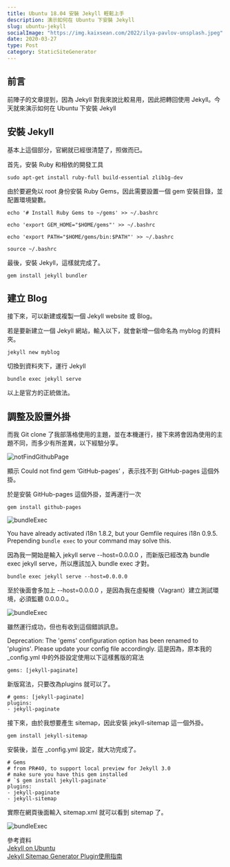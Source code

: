 ```yaml
---
title: Ubuntu 18.04 安裝 Jekyll 輕鬆上手
description: 演示如何在 Ubuntu 下安裝 Jekyll
slug: ubuntu-jekyll
socialImage: "https://img.kaixsean.com/2022/ilya-pavlov-unsplash.jpeg"
date: 2020-03-27
type: Post
category: StaticSiteGenerator
---
```


## 前言
前陣子的文章提到，因為 Jekyll 對我來說比較易用，因此把轉回使用 Jekyll。今天就來演示如何在 Ubuntu 下安裝 Jekyll

## 安裝 Jekyll
基本上這個部分，官網就已經很清楚了，照做而已。

首先，安裝 Ruby 和相依的開發工具

```shell:Command
sudo apt-get install ruby-full build-essential zlib1g-dev
```

由於要避免以 root 身份安裝 Ruby Gems，因此需要設置一個 gem 安裝目錄，並配置環境變數。

```shell:Command
echo '# Install Ruby Gems to ~/gems' >> ~/.bashrc
```

```shell:Command
echo 'export GEM_HOME="$HOME/gems"' >> ~/.bashrc
```

```shell:Command
echo 'export PATH="$HOME/gems/bin:$PATH"' >> ~/.bashrc
```

```shell:Command
source ~/.bashrc
```

最後，安裝 Jekyll，這樣就完成了。

```shell:Command
gem install jekyll bundler
```

## 建立 Blog
接下來，可以新建或複製一個 Jekyll website 或 Blog。

若是要新建立一個 Jekyll 網站，輸入以下，就會新增一個命名為 myblog 的資料夾。

```shell:Command
jekyll new myblog
```

切換到資料夾下，運行 Jekyll

```shell:Command
bundle exec jekyll serve
```

以上是官方的正統做法。

## 調整及設置外掛
而我 Git clone 了我部落格使用的主題，並在本機運行，接下來將會因為使用的主題不同，而多少有所差異，以下經驗分享。

![notFindGithubPage](https://img.kaixsean.com/2020/notFindGithubPage.png)

顯示 Could not find gem ‘GitHub-pages’ ，表示找不到 GitHub-pages 這個外掛。

於是安裝 GitHub-pages 這個外掛，並再運行一次

```shell:Command
gem install github-pages
```

![bundleExec](https://img.kaixsean.com/2020/bundleExec.png)

You have already activated i18n 1.8.2, but your Gemfile requires i18n 0.9.5. Prepending `bundle exec` to your command may solve this.

因為我一開始是輸入 jekyll serve --host=0.0.0.0 ，而新版已經改為 bundle exec jekyll serve，所以應該加入 bundle exec 才對。

```shell:Command
bundle exec jekyll serve --host=0.0.0.0
```

至於後面會多加上 --host=0.0.0.0 ，是因為我在虛擬機（Vagrant）建立測試環境，必須監聽 0.0.0.0.。

![bundleExec](https://img.kaixsean.com/2020/previewSite.png)

雖然運行成功，但也有收到這個錯誤訊息。

Deprecation: The 'gems' configuration option has been renamed to 'plugins'. Please update your config file accordingly.
這是因為，原本我的 _config.yml 中的外掛設定使用以下這樣舊版的寫法

```shell:Command
gems: [jekyll-paginate]
```

新版寫法，只要改為plugins 就可以了。

```shell:Command
# gems: [jekyll-paginate]
plugins:
- jekyll-paginate
```

接下來，由於我想要產生 sitemap，因此安裝 jekyll-sitemap 這一個外掛。

```shell:Command
gem install jekyll-sitemap
```

安裝後，並在 _config.yml 設定，就大功完成了。

```
# Gems
# from PR#40, to support local preview for Jekyll 3.0
# make sure you have this gem installed
# `$ gem install jekyll-paginate`
plugins:
- jekyll-paginate
- jekyll-sitemap
```

實際在網頁後面輸入 sitemap.xml 就可以看到 sitemap 了。

![bundleExec](https://img.kaixsean.com/2020/previewSitemap.png)

參考資料  
[Jekyll on Ubuntu](https://jekyllrb.com/docs/installation/ubuntu/)  
[Jekyll Sitemap Generator Plugin使用指南](https://jaceykan.github.io/2018/09/28/Jekyll-Sitemap-Generator-Plugin%E4%BD%BF%E7%94%A8%E6%8C%87%E5%8D%97/)